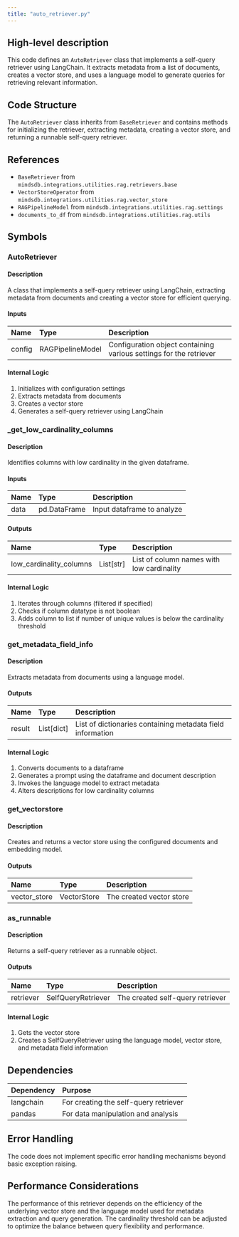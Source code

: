 ```yaml
---
title: "auto_retriever.py"
---
```


## High-level description
This code defines an `AutoRetriever` class that implements a self-query retriever using LangChain. It extracts metadata from a list of documents, creates a vector store, and uses a language model to generate queries for retrieving relevant information.

## Code Structure
The `AutoRetriever` class inherits from `BaseRetriever` and contains methods for initializing the retriever, extracting metadata, creating a vector store, and returning a runnable self-query retriever.

## References
- `BaseRetriever` from `mindsdb.integrations.utilities.rag.retrievers.base`
- `VectorStoreOperator` from `mindsdb.integrations.utilities.rag.vector_store`
- `RAGPipelineModel` from `mindsdb.integrations.utilities.rag.settings`
- `documents_to_df` from `mindsdb.integrations.utilities.rag.utils`

## Symbols

### AutoRetriever
#### Description
A class that implements a self-query retriever using LangChain, extracting metadata from documents and creating a vector store for efficient querying.

#### Inputs
| Name | Type | Description |
|:-----|:-----|:------------|
| config | RAGPipelineModel | Configuration object containing various settings for the retriever |

#### Internal Logic
1. Initializes with configuration settings
2. Extracts metadata from documents
3. Creates a vector store
4. Generates a self-query retriever using LangChain

### _get_low_cardinality_columns
#### Description
Identifies columns with low cardinality in the given dataframe.

#### Inputs
| Name | Type | Description |
|:-----|:-----|:------------|
| data | pd.DataFrame | Input dataframe to analyze |

#### Outputs
| Name | Type | Description |
|:-----|:-----|:------------|
| low_cardinality_columns | List[str] | List of column names with low cardinality |

#### Internal Logic
1. Iterates through columns (filtered if specified)
2. Checks if column datatype is not boolean
3. Adds column to list if number of unique values is below the cardinality threshold

### get_metadata_field_info
#### Description
Extracts metadata from documents using a language model.

#### Outputs
| Name | Type | Description |
|:-----|:-----|:------------|
| result | List[dict] | List of dictionaries containing metadata field information |

#### Internal Logic
1. Converts documents to a dataframe
2. Generates a prompt using the dataframe and document description
3. Invokes the language model to extract metadata
4. Alters descriptions for low cardinality columns

### get_vectorstore
#### Description
Creates and returns a vector store using the configured documents and embedding model.

#### Outputs
| Name | Type | Description |
|:-----|:-----|:------------|
| vector_store | VectorStore | The created vector store |

### as_runnable
#### Description
Returns a self-query retriever as a runnable object.

#### Outputs
| Name | Type | Description |
|:-----|:-----|:------------|
| retriever | SelfQueryRetriever | The created self-query retriever |

#### Internal Logic
1. Gets the vector store
2. Creates a SelfQueryRetriever using the language model, vector store, and metadata field information

## Dependencies
| Dependency | Purpose |
|:-----------|:--------|
| langchain | For creating the self-query retriever |
| pandas | For data manipulation and analysis |

## Error Handling
The code does not implement specific error handling mechanisms beyond basic exception raising.

## Performance Considerations
The performance of this retriever depends on the efficiency of the underlying vector store and the language model used for metadata extraction and query generation. The cardinality threshold can be adjusted to optimize the balance between query flexibility and performance.